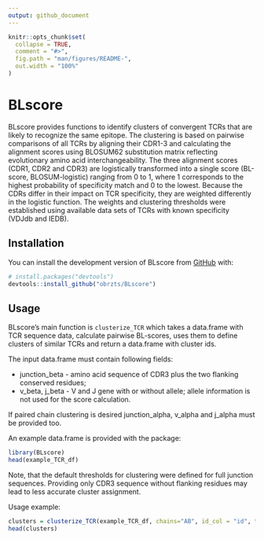 ```yaml
---
output: github_document
---
```


<!-- README.md is generated from README.Rmd. Please edit that file -->

```r
knitr::opts_chunk$set(
  collapse = TRUE,
  comment = "#>",
  fig.path = "man/figures/README-",
  out.width = "100%"
)
```

# BLscore

<!-- badges: start -->
<!-- badges: end -->

BLscore provides functions to identify clusters of convergent TCRs 
that are likely to recognize the same epitope. The clustering is based on
pairwise comparisons of all TCRs by aligning their CDR1-3 and calculating 
the alignment scores using BLOSUM62 substitution matrix reflecting evolutionary 
amino acid interchangeability. The three alignment scores (CDR1, CDR2 and CDR3) 
are logistically transformed into a single score (BL-score, BLOSUM-logistic) 
ranging from 0 to 1, where 1 corresponds to the highest probability of specificity 
match and 0 to the lowest. Because the CDRs differ in their impact on TCR
specificity, they are weighted differently in the logistic function. 
The weights and clustering thresholds were established using available data 
sets of TCRs with known specificity (VDJdb and IEDB).

## Installation

You can install the development version of BLscore from [GitHub](https://github.com/) with:

``` r
# install.packages("devtools")
devtools::install_github("obrzts/BLscore")
```

## Usage

BLscore's main function is `clusterize_TCR` which takes a data.frame with TCR 
sequence data, calculate pairwise BL-scores, uses them to define clusters of
similar TCRs and return a data.frame with cluster ids.

The input data.frame must contain following fields:

* junction_beta - amino acid sequence of CDR3 plus the two flanking conserved 
residues;
* v_beta, j_beta - V and J gene with or without allele; allele information is 
not used for the score calculation.

If paired chain clustering is desired junction_alpha, v_alpha and j_alpha must 
be provided too.

An example data.frame is provided with the package:

```r
library(BLscore)
head(example_TCR_df)
```

Note, that the default thresholds for clustering were defined for full junction
sequences. Providing only CDR3 sequence without flanking residues may lead to less
accurate cluster assignment.

Usage example:

```r
clusters = clusterize_TCR(example_TCR_df, chains="AB", id_col = "id", tmp_folder=".", ncores=4)
head(clusters)
```
